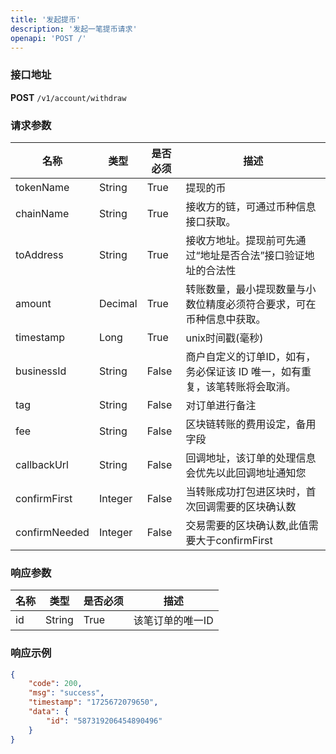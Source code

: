 ```yaml
---
title: '发起提币'
description: '发起一笔提币请求'
openapi: 'POST /'
---
```


### 接口地址  
**POST** `/v1/account/withdraw`

### 请求参数

| 名称         | 类型 | 是否必须 | 描述                                                                 |
|--------------|----------|----------|----------------------------------------------------------------------|
| tokenName    | String   | True     | 提现的币                                                     |
| chainName    | String   | True     | 接收方的链，可通过币种信息接口获取。                               |
| toAddress    | String   | True     | 接收方地址。提现前可先通过“地址是否合法”接口验证地址的合法性           |
| amount       | Decimal  | True     | 转账数量，最小提现数量与小数位精度必须符合要求，可在币种信息中获取。   |
| timestamp    | Long     | True     | unix时间戳(毫秒)                                                     |
| businessId   | String   | False    | 商户自定义的订单ID，如有，务必保证该 ID 唯一，如有重复，该笔转账将会取消。 |
| tag          | String   | False    | 对订单进行备注                                                       |
| fee          | String   | False    | 区块链转账的费用设定，备用字段                                                |
| callbackUrl  | String   | False    | 回调地址，该订单的处理信息会优先以此回调地址通知您                   |
| confirmFirst | Integer  | False    | 当转账成功打包进区块时，首次回调需要的区块确认数                     |
| confirmNeeded| Integer  | False    | 交易需要的区块确认数,此值需要大于confirmFirst                       |

### 响应参数

| 名称 | 类型 | 是否必须 | 描述                  |
|------|----------|----------|-----------------------|
| id   | String   | True     | 该笔订单的唯一ID      |

### 响应示例

```json
{
    "code": 200,
    "msg": "success",
    "timestamp": "1725672079650",
    "data": {
        "id": "587319206454890496"
    }
}
